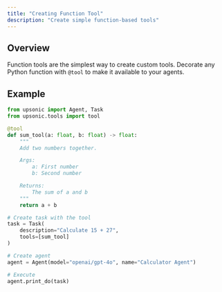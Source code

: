 ```yaml
---
title: "Creating Function Tool"
description: "Create simple function-based tools"
---
```


## Overview

Function tools are the simplest way to create custom tools. Decorate any Python function with `@tool` to make it available to your agents.

## Example

```python
from upsonic import Agent, Task
from upsonic.tools import tool

@tool
def sum_tool(a: float, b: float) -> float:
    """
    Add two numbers together.

    Args:
        a: First number
        b: Second number

    Returns:
        The sum of a and b
    """
    return a + b

# Create task with the tool
task = Task(
    description="Calculate 15 + 27",
    tools=[sum_tool]
)

# Create agent
agent = Agent(model="openai/gpt-4o", name="Calculator Agent")

# Execute
agent.print_do(task)
```
